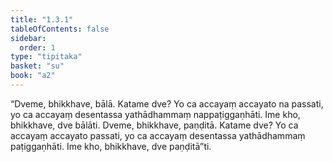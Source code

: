 ```yaml
---
title: "1.3.1"
tableOfContents: false
sidebar:
  order: 1
type: "tipitaka"
basket: "su"
book: "a2"
---
```



<DynamicBreadcrumb />

<Division number="22" book="a2" bookNo="15" page="60">

<Paragraph number="54" book="a2">
“Dveme, bhikkhave, bālā. Katame dve? Yo ca accayaṃ accayato na passati, yo ca accayaṃ desentassa yathādhammaṃ nappaṭiggaṇhāti. Ime kho, bhikkhave, dve bālāti.
</Paragraph>

<Paragraph number="55" book="a2">
Dveme, bhikkhave, paṇḍitā. Katame dve? Yo ca accayaṃ accayato passati, yo ca accayaṃ desentassa yathādhammaṃ paṭiggaṇhāti. Ime kho, bhikkhave, dve paṇḍitā”ti.
</Paragraph>
</Division>